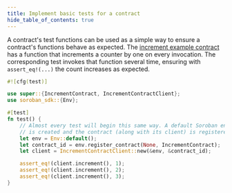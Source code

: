 ```yaml
---
title: Implement basic tests for a contract
hide_table_of_contents: true
---
```


A contract's test functions can be used as a simple way to ensure a contract's functions behave as expected. The [increment example contract](../../getting-started/deploy-increment-contract.mdx) has a function that increments a counter by one on every invocation. The corresponding test invokes that function several time, ensuring with `assert_eq!(...)` the count increases as expected.

```rust
#![cfg(test)]

use super::{IncrementContract, IncrementContractClient};
use soroban_sdk::{Env};

#[test]
fn test() {
    // Almost every test will begin this same way. A default Soroban environment
    // is created and the contract (along with its client) is registered in it.
    let env = Env::default();
    let contract_id = env.register_contract(None, IncrementContract);
    let client = IncrementContractClient::new(&env, &contract_id);

    assert_eq!(client.increment(), 1);
    assert_eq!(client.increment(), 2);
    assert_eq!(client.increment(), 3);
}
```
